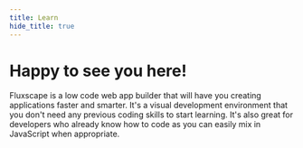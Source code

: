 ```yaml
---
title: Learn
hide_title: true
---
```



# Happy to see you here!

Fluxscape is a low code web app builder that will have you creating applications faster and smarter. It's a visual development environment that you don't need any previous coding skills to start learning. It's also great for developers who already know how to code as you can easily mix in JavaScript when appropriate.

<GuideListing title="All guides" hasNoLink />

<VideoListing title="All videos" hasNoLink />
